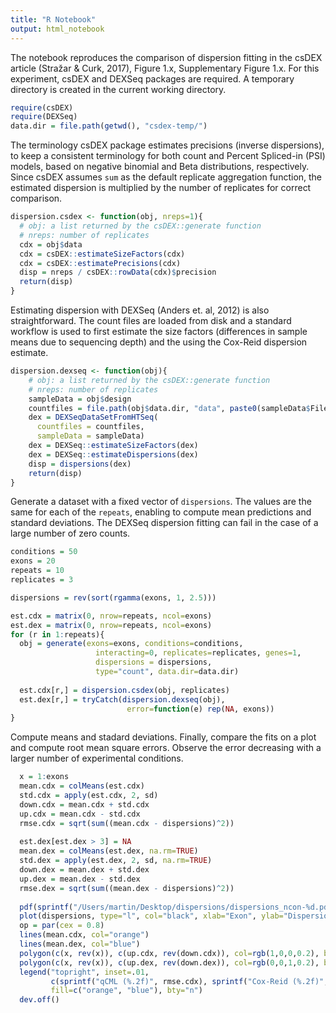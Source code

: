 ```yaml
---
title: "R Notebook"
output: html_notebook
---
```

 

The notebook reproduces the comparison of dispersion fitting in the csDEX article (Stražar & Curk, 2017),
Figure 1.x, Supplementary Figure 1.x. For this experiment, csDEX and DEXSeq packages are required. A temporary directory is created in the current working directory.

```r
require(csDEX)
require(DEXSeq)
data.dir = file.path(getwd(), "csdex-temp/")
```


The terminology csDEX package estimates precisions (inverse dispersions), to keep a consistent terminology for both count and Percent Spliced-in (PSI) models, based on negative binomial and Beta distributions, respectively. Since csDEX assumes `sum` as the default replicate aggregation function, 
the estimated dispersion is multiplied by the number of replicates for correct comparison.

```r
dispersion.csdex <- function(obj, nreps=1){
  # obj: a list returned by the csDEX::generate function
  # nreps: number of replicates
  cdx = obj$data
  cdx = csDEX::estimateSizeFactors(cdx)
  cdx = csDEX::estimatePrecisions(cdx)
  disp = nreps / csDEX::rowData(cdx)$precision
  return(disp)
}
```



Estimating dispersion with DEXSeq (Anders et. al, 2012) is also straightforward. The count files are loaded from disk and a standard workflow is used to first estimate the size factors (differences in sample means due to sequencing depth) and the using the Cox-Reid dispersion estimate. 

```r
dispersion.dexseq <- function(obj){
    # obj: a list returned by the csDEX::generate function
    # nreps: number of replicates
    sampleData = obj$design
    countfiles = file.path(obj$data.dir, "data", paste0(sampleData$File.accession, ".txt"))
    dex = DEXSeqDataSetFromHTSeq(
      countfiles = countfiles,
      sampleData = sampleData)
    dex = DEXSeq::estimateSizeFactors(dex)
    dex = DEXSeq::estimateDispersions(dex)
    disp = dispersions(dex)
    return(disp)
}
```



Generate a dataset with a fixed vector of `dispersions`. The values are the same for each of the `repeats`, enabling to compute mean predictions and standard deviations. The DEXSeq dispersion fitting can fail in the case of a large number of zero counts. 

```r
conditions = 50
exons = 20
repeats = 10
replicates = 3

dispersions = rev(sort(rgamma(exons, 1, 2.5)))

est.cdx = matrix(0, nrow=repeats, ncol=exons)
est.dex = matrix(0, nrow=repeats, ncol=exons)
for (r in 1:repeats){
  obj = generate(exons=exons, conditions=conditions, 
                   interacting=0, replicates=replicates, genes=1, 
                   dispersions = dispersions,
                   type="count", data.dir=data.dir)
  
  est.cdx[r,] = dispersion.csdex(obj, replicates)
  est.dex[r,] = tryCatch(dispersion.dexseq(obj), 
                          error=function(e) rep(NA, exons))
}
```
  
  

Compute means and stadard deviations. Finally, compare the fits on a plot and compute root mean square errors. Observe the error decreasing with a larger number of experimental conditions.
  
```r
  x = 1:exons
  mean.cdx = colMeans(est.cdx)
  std.cdx = apply(est.cdx, 2, sd)
  down.cdx = mean.cdx + std.cdx
  up.cdx = mean.cdx - std.cdx
  rmse.cdx = sqrt(sum((mean.cdx - dispersions)^2))
  
  est.dex[est.dex > 3] = NA
  mean.dex = colMeans(est.dex, na.rm=TRUE)
  std.dex = apply(est.dex, 2, sd, na.rm=TRUE)
  down.dex = mean.dex + std.dex
  up.dex = mean.dex - std.dex
  rmse.dex = sqrt(sum((mean.dex - dispersions)^2))
  
  pdf(sprintf("/Users/martin/Desktop/dispersions/dispersions_ncon-%d.pdf", conditions), width=3.38, height=3.38)
  plot(dispersions, type="l", col="black", xlab="Exon", ylab="Dispersion")
  op = par(cex = 0.8)
  lines(mean.cdx, col="orange")
  lines(mean.dex, col="blue")
  polygon(c(x, rev(x)), c(up.cdx, rev(down.cdx)), col=rgb(1,0,0,0.2), border=NA)
  polygon(c(x, rev(x)), c(up.dex, rev(down.dex)), col=rgb(0,0,1,0.2), border=NA)
  legend("topright", inset=.01, 
         c(sprintf("qCML (%.2f)", rmse.cdx), sprintf("Cox-Reid (%.2f)", rmse.dex)),   
         fill=c("orange", "blue"), bty="n")
  dev.off()
```


